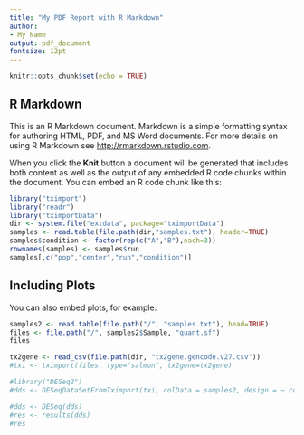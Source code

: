 ```yaml
---
title: "My PDF Report with R Markdown"
author:
- My Name
output: pdf_document
fontsize: 12pt
---
```


```r
knitr::opts_chunk$set(echo = TRUE)
```

## R Markdown

This is an R Markdown document. Markdown is a simple formatting syntax for authoring HTML, PDF, and MS Word documents. For more details on using R Markdown see <http://rmarkdown.rstudio.com>.

When you click the **Knit** button a document will be generated that includes both content as well as the output of any embedded R code chunks within the document. You can embed an R code chunk like this:

```r
library("tximport")
library("readr")
library("tximportData")
dir <- system.file("extdata", package="tximportData")
samples <- read.table(file.path(dir,"samples.txt"), header=TRUE)
samples$condition <- factor(rep(c("A","B"),each=3))
rownames(samples) <- samples$run
samples[,c("pop","center","run","condition")]
```

## Including Plots

You can also embed plots, for example:

```r
samples2 <- read.table(file.path("/", "samples.txt"), head=TRUE)
files <- file.path("/", samples2$Sample, "quant.sf")
files
```

```r
tx2gene <- read_csv(file.path(dir, "tx2gene.gencode.v27.csv"))
#txi <- tximport(files, type="salmon", tx2gene=tx2gene)
```

```r
#library("DESeq2")
#dds <- DESeqDataSetFromTximport(txi, colData = samples2, design = ~ condition)

#dds <- DESeq(dds)
#res <- results(dds)
#res
```